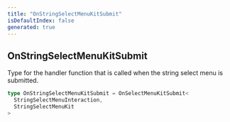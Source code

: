 ```yaml
---
title: "OnStringSelectMenuKitSubmit"
isDefaultIndex: false
generated: true
---
```



<!-- This file was generated from the CommandKit source. Do not modify. Instead, re-run the "docgen" script -->


## OnStringSelectMenuKitSubmit

<GenerationInfo sourceFile="packages/commandkit/src/components/v1/select-menu/StringSelectMenuKit.ts" sourceLine="23" packageName="commandkit" />

Type for the handler function that is called when the string select menu is submitted.

```ts title="Signature"
type OnStringSelectMenuKitSubmit = OnSelectMenuKitSubmit<
  StringSelectMenuInteraction,
  StringSelectMenuKit
>
```

